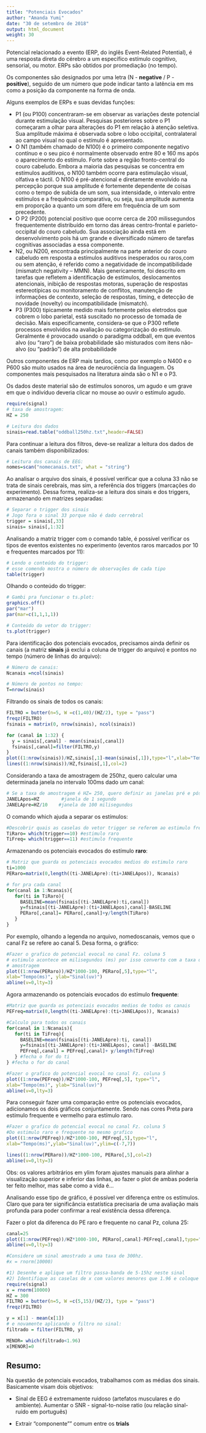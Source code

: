 ```yaml
---
title: "Potenciais Evocados"
author: "Amanda Yumi"
date: "30 de setembro de 2018"
output: html_document
weight: 30
---
```


Potencial relacionado a evento (ERP, do inglês Event-Related Potential), é uma resposta direta do cérebro a um específico estímulo cognitivo, sensorial, ou motor. ERPs são obtidos por promediação (no tempo).

Os componentes são designados por uma letra (N - **negative** / P - **positive**), seguido de um número que pode indicar tanto a latência em ms como a posição da componente na forma de onda.

Alguns exemplos de ERPs e suas devidas funções:

  * P1 (ou P100) concentraram-se em observar as variações deste potencial durante estimulação visual. Pesquisas posteriores sobre o P1 começaram a olhar para alterações do P1 em relação à atenção seletiva. Sua amplitude máxima é observada sobre o lobo occipital, contralateral ao campo visual no qual o
estímulo é apresentado.
  * O N1 (também chamado de N100) é o primeiro componente negativo contínuo e o seu pico é normalmente observado entre 80 e 160 ms após o aparecimento do estímulo. Forte sobre a região fronto-central do couro cabeludo. Embora a maioria das pesquisas se concentra em estímulos auditivos, o N100 também ocorre para estimulação visual, olfativa e táctil. O N100 é pré-atencional e diretamente envolvido na percepção porque sua amplitude é fortemente dependente de coisas como o tempo de subida de um som, sua intensidade, o intervalo
entre estímulos e a frequência comparativa, ou seja, sua amplitude aumenta em proporção a quanto um som difere em frequência de um som precedente.
  * O P2 (P200) potencial positivo que ocorre cerca de 200 milissegundos frequentemente distribuído em torno das áreas centro-frontal e parieto-occipital do couro cabeludo. Sua associação ainda está em desenvolvimento pois há um grande e diversificado número de tarefas cognitivas associadas a essa componente.
  * N2, ou N200, encontrada principalmente na parte anterior do couro cabeludo em resposta a estímulos auditivos inesperados ou raros,com ou sem atenção, é referido como a negatividade de incompatibilidade (mismatch negativity – MMN). Mais genericamente, foi descrito em tarefas que refletem a identificação
de estímulos, deslocamentos atencionais, inibição de respostas motoras, superação de respostas estereotípicas ou monitoramento de conflitos, manutenção de informações de contexto, seleção de respostas, timing, e detecção de novidade (novelty) ou incompatibilidade (mismatch).
  * P3 (P300) tipicamente medido mais fortemente pelos
eletrodos que cobrem o lobo parietal, está suscitado no processo de tomada de decisão. Mais especificamente, considera-se que o P300 reflete processos envolvidos na avaliação ou categorização do estímulo. Geralmente é provocado usando o paradigma oddball, em que eventos alvo (ou “raro”) de baixa probabilidade são misturados com itens não-alvo (ou "padrão") de alta probabilidade

Outros componentes de ERP mais tardios, como por exemplo o N400 e o P600 são muito usados na área de neurociência da linguagem. Os componentes mais
pesquisados na literatura ainda são o N1 e o P3.

Os dados deste material são de estímulos sonoros, um agudo e um grave em que o indivíduo deveria clicar no mouse ao ouvir o estímulo agudo.

```r
require(signal)
# taxa de amostragem:
HZ = 250
```



```r
# Leitura dos dados
sinais=read.table("oddball250hz.txt",header=FALSE)
```

Para continuar a leitura dos filtros, deve-se realizar a leitura dos dados de canais também disponibilizados:

```r
# Leitura dos canais de EEG:
nomes=scan("nomecanais.txt", what = "string")
```

Ao analisar o arquivo dos sinais, é possível verificar que a coluna 33 não se trata de sinais cerebrais, mas sim, a referência dos triggers (marcações do experimento).
Dessa forma, realiza-se a leitura dos sinais e dos triggers, armazenando em matrizes separadas:

```r
# Separar o trigger dos sinais
# Jogo fora o sinal 33 porque não é dado cerrebral
trigger = sinais[,33]
sinais= sinais[,1:32]
```

Analisando a matriz trigger com o comando table, é possível verificar os tipos de eventos existentes no experimento (eventos raros marcados por 10 e frequentes marcados por 11):

```r
# Lendo o conteúdo do trigger:
# esse comendo mostra o número de observações de cada tipo
table(trigger)
```

Olhando o conteúdo do trigger:

```r
# Gambi pra funcionar o ts.plot:
graphics.off()
par("mar")
par(mar=c(1,1,1,1))
```

```r
# Conteúdo do vetor do trigger:
ts.plot(trigger)

```

Para identificação dos potenciais evocados, precisamos ainda definir os canais (a matriz **sinais** já exclui a coluna de trigger do arquivo) e pontos no tempo (número de linhas do arquivo):



```r
# Número de canais:
Ncanais =ncol(sinais)

# Número de pontos no tempo:
T=nrow(sinais)
```

Filtrando os sinais de todos os canais:

```r

FILTRO = butter(n=5, W =c(1,40)/(HZ/2), type = "pass")
freqz(FILTRO)
fsinais = matrix(0, nrow(sinais), ncol(sinais))

for (canal in 1:32) {
  y = sinais[,canal] - mean(sinais[,canal])
  fsinais[,canal]=filter(FILTRO,y)
}
plot((1:nrow(sinais))/HZ,sinais[,1]-mean(sinais[,1]),type="l",xlab="Tempo(s)", ylab="sinal(uV)")
lines((1:nrow(sinais))/HZ,fsinais[,1],col=2)
```

Considerando a taxa de amostragem de 250hz, quero calcular uma determinada janela no intervalo 100ms dado um canal:

```r
# Se a taxa de amostragem é HZ= 250, quero definir as janelas pré e pós estímulos, ou seja 1s = 250hz, 100ms = 250hz/10:
JANELApos=HZ        #janela de 1 segundo
JANELApre=HZ/10    #janela de 100 milisegundos

```

O comando which ajuda a separar os estímulos:

```r
#Descobrir quais as caselas do vetor trigger se referem ao estimulo freq e raro
TiRaro= which(trigger==10) #estimulo raro
TiFreq= which(trigger==11) #estimulo frequente
```

Armazenando os potenciais evocados do estímulo **raro**:

```r
# Matriz que guarda os potenciais evocados medios do estimulo raro
ti=1000
PERaro=matrix(0,length((ti-JANELApre):(ti+JANELApos)), Ncanais)

# for pra cada canal
for(canal in 1:Ncanais){
   for(ti in TiRaro){
     BASELINE=mean(fsinais[(ti-JANELApre):ti,canal])
     y=fsinais[(ti-JANELApre):(ti+JANELApos),canal]-BASELINE
     PERaro[,canal]= PERaro[,canal]+y/length(TiRaro)
   }
}
```

Por exemplo, olhando a legenda no arquivo, nomedoscanais, vemos que o canal Fz se refere ao canal 5. Desa forma, o gráfico:

```r
#Fazer o grafico do potencial evocal no canal Fz. coluna 5
# estimulo acontece em milisegundos (ms) por isso converto com a taxa de  
# amostragem
plot((1:nrow(PERaro))/HZ*1000-100, PERaro[,5],type="l",
xlab="Tempo(ms)", ylab="Sinal(uv)")
abline(v=0,lty=3)
```

Agora armazenando os potenciais evocados do estímulo **frequente**:
 
```r
#Matriz que guarda os potenciais evocados medios de todos os canais
PEFreq=matrix(0,length((ti-JANELApre):(ti+JANELApos)), Ncanais)

#Calculo para todos os canais
for(canal in 1:Ncanais){
   for(ti in TiFreq){
     BASELINE=mean(fsinais[(ti-JANELApre):ti, canal])
     y=fsinais[(ti-JANELApre):(ti+JANELApos), canal] -BASELINE
     PEFreq[,canal] = PEFreq[,canal]+ y/length(TiFreq)
   } #fecha o for do ti
} #fecha o for do canal

#Fazer o grafico do potencial evocal no canal Fz. coluna 5
plot((1:nrow(PEFreq))/HZ*1000-100, PEFreq[,5], type="l",
xlab="Tempo(ms)", ylab="Sinal(uv)")
abline(v=0,lty=3)

```

Para conseguir fazer uma comparação entre os potenciais evocados, adicionamos os dois gráficos conjuntamente.
Sendo nas cores Preta para estímulo frequente e vermelho para estímulo raro.

```r
#Fazer o grafico do potencial evocal no canal Fz. coluna 5
#Do estimulo raro e frequente no mesmo grafico
plot((1:nrow(PEFreq))/HZ*1000-100, PEFreq[,5],type="l",
xlab="Tempo(ms)",ylab="Sinal(uv)",ylim=c(-7,7))

lines((1:nrow(PERaro))/HZ*1000-100, PERaro[,5],col=2)
abline(v=0,lty=3)
```
Obs: os valores arbitrários em ylim foram ajustes manuais para alinhar a visualização superior e inferior das linhas, ao fazer o plot de ambas poderia ter feito melhor, mas sabe como a vida é...

Analisando esse tipo de gráfico, é possível ver diferença entre os estímulos. Claro que para ter significância estatística precisaria de uma avaliação mais profunda para poder confirmar a real existência dessa diferença.

Fazer o plot da diferenca do PE raro e frequente  no canal Pz, coluna 25:

```r
canal=25
plot((1:nrow(PEFreq))/HZ*1000-100, PERaro[,canal]-PEFreq[,canal],type="l",xlab="Tempo(ms)", ylab="sinal(uV)",ylim=c(-8,4))
abline(v=0,lty=3)
```



```r
#Considere um sinal amostrado a uma taxa de 300hz.
#x = rnorm(10000)

#1) Desenhe e aplique um filtro passa-banda de 5-15hz neste sinal
#2) Identifique as caselas de x com valores menores que 1.96 e coloque 0 nestas caselas.
require(signal)
x = rnorm(10000)
HZ = 300
FILTRO = butter(n=5, W =c(5,15)/(HZ/2), type = "pass")
freqz(FILTRO)

y = x[1] - mean(x[1])
# e novamente aplicando o filtro no sinal:
filtrado = filter(FILTRO, y)

MENOR= which(filtrado<1.96)
x[MENOR]=0
```

## Resumo: 
Na questão de potenciais evocados, trabalhamos com as médias dos sinais.
Basicamente visam dois objetivos: 

* Sinal de EEG é extremamente ruidoso (artefatos musculares e do ambiente). Aumentar o SNR - signal-to-noise ratio (ou relação sinal-ruído em português)

* Extrair "componente"" comum entre os **trials**


